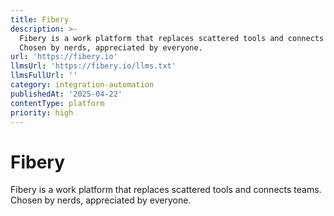 ```yaml
---
title: Fibery
description: >-
  Fibery is a work platform that replaces scattered tools and connects teams.
  Chosen by nerds, appreciated by everyone.
url: 'https://fibery.io'
llmsUrl: 'https://fibery.io/llms.txt'
llmsFullUrl: ''
category: integration-automation
publishedAt: '2025-04-22'
contentType: platform
priority: high
---
```


# Fibery

Fibery is a work platform that replaces scattered tools and connects teams. Chosen by nerds, appreciated by everyone.
